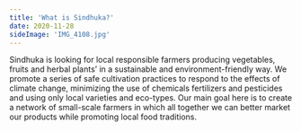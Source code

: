 ```yaml
---
title: 'What is Sindhuka?'
date: 2020-11-28
sideImage: 'IMG_4108.jpg'
---
```


Sindhuka is looking for local responsible farmers producing vegetables, fruits and herbal plants’ in a
sustainable and environment-friendly way. We promote a series of safe cultivation practices to respond to
the effects of climate change, minimizing the use of chemicals fertilizers and pesticides and using only local
varieties and eco-types. Our main goal here is to create a network of small-scale farmers in which all
together we can better market our products while promoting local food traditions.

